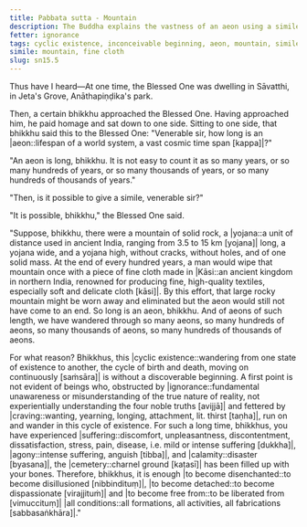 ```yaml
---
title: Pabbata sutta - Mountain
description: The Buddha explains the vastness of an aeon using a simile of wiping a mountain with a piece of fine cloth.
fetter: ignorance
tags: cyclic existence, inconceivable beginning, aeon, mountain, simile, ignorance, craving, disenchantment, detachment, liberation, sn, sn12-21, sn15
simile: mountain, fine cloth
slug: sn15.5
---
```


Thus have I heard—At one time, the Blessed One was dwelling in Sāvatthi, in Jeta's Grove, Anāthapiṇḍika's park.

Then, a certain bhikkhu approached the Blessed One. Having approached him, he paid homage and sat down to one side. Sitting to one side, that bhikkhu said this to the Blessed One: "Venerable sir, how long is an |aeon::lifespan of a world system, a vast cosmic time span [kappa]|?"

"An aeon is long, bhikkhu. It is not easy to count it as so many years, or so many hundreds of years, or so many thousands of years, or so many hundreds of thousands of years."

"Then, is it possible to give a simile, venerable sir?"

"It is possible, bhikkhu," the Blessed One said.

"Suppose, bhikkhu, there were a mountain of solid rock, a |yojana::a unit of distance used in ancient India, ranging from 3.5 to 15 km [yojana]| long, a yojana wide, and a yojana high, without cracks, without holes, and of one solid mass. At the end of every hundred years, a man would wipe that mountain once with a piece of fine cloth made in |Kāsi::an ancient kingdom in northern India, renowned for producing fine, high-quality textiles, especially soft and delicate cloth [kāsi]|. By this effort, that large rocky mountain might be worn away and eliminated but the aeon would still not have come to an end. So long is an aeon, bhikkhu. And of aeons of such length, we have wandered through so many aeons, so many hundreds of aeons, so many thousands of aeons, so many hundreds of thousands of aeons.

For what reason? Bhikkhus, this |cyclic existence::wandering from one state of existence to another, the cycle of birth and death, moving on continuously [saṁsāra]| is without a discoverable beginning. A first point is not evident of beings who, obstructed by |ignorance::fundamental unawareness or misunderstanding of the true nature of reality, not experientially understanding the four noble truths [avijjā]| and fettered by |craving::wanting, yearning, longing, attachment, lit. thirst [taṇha]|, run on and wander in this cycle of existence. For such a long time, bhikkhus, you have experienced |suffering::discomfort, unpleasantness, discontentment, dissatisfaction, stress, pain, disease, i.e. mild or intense suffering [dukkha]|, |agony::intense suffering, anguish [tibba]|, and |calamity::disaster [byasana]|, the |cemetery::charnel ground [kaṭasī]| has been filled up with your bones. Therefore, bhikkhus, it is enough |to become disenchanted::to become disillusioned [nibbindituṃ]|, |to become detached::to become dispassionate [virajjituṁ]| and |to become free from::to be liberated from [vimuccituṃ]| |all conditions::all formations, all activities, all fabrications [sabbasaṅkhāra]|."